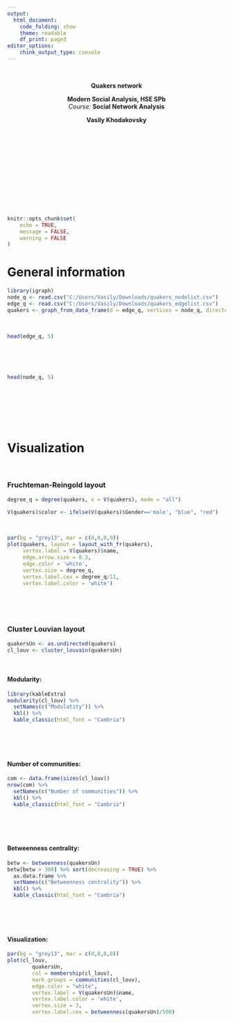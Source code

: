```yaml
---
output: 
  html_document:
    code_folding: show
    theme: readable
    df_print: paged
editor_options:
    chink_output_type: console
---
```


<br>

<div style="text-align: center;">
<span class="h1"><b>Quakers network</b></span>

<span class="h5">
<b>Modern Social Analysis, HSE SPb</b><br>
*Course:* <b>Social Network Analysis</b></span>

<span class="h4"><b>Vasily Khodakovsky</b></span>
</div>

<br>
<br>
<br>
<br>
<br>

<br>
<br>
<br>
<br>
<br>


```r
knitr::opts_chunk$set(
	echo = TRUE,
	message = FALSE,
	warning = FALSE
)
```

# General information

```r
library(igraph)
node_q <- read.csv("C:/Users/Vasily/Downloads/quakers_nodelist.csv")
edge_q <- read.csv("C:/Users/Vasily/Downloads/quakers_edgelist.csv")
quakers <- graph_from_data_frame(d = edge_q, vertices = node_q, directed = TRUE)
```

<br>

```r
head(edge_q, 5)
```

<br>
<br>
<br>

```r
head(node_q, 5)
```

<br>
<br>
<br>
<br>
<br>

# Visualization

<br>

### Fruchteman-Reingold layout

```r
degree_q = degree(quakers, v = V(quakers), mode = "all") 

V(quakers)$color <- ifelse(V(quakers)$Gender=='male', "blue", "red")
```

<br>

```r
par(bg = "grey13", mar = c(0,0,0,0)) 
plot(quakers, layout = layout_with_fr(quakers),  
     vertex.label = V(quakers)$name,  
     edge.arrow.size = 0.3,
     edge.color = 'white',
     vertex.size = degree_q,
     vertex.label.cex = degree_q/11,
     vertex.label.color = 'white')
```

<br>
<br>
<br>

### Cluster Louvian layout

```r
quakersUn <- as.undirected(quakers)
cl_louv <- cluster_louvain(quakersUn)
```

<br>

#### Modularity:

```r
library(kableExtra)
modularity(cl_louv) %>% 
  setNames(c("Modulatity")) %>% 
  kbl() %>% 
  kable_classic(html_font = "Cambria")
```

<br>
<br>
<br>

#### Number of communities:

```r
com <- data.frame(sizes(cl_louv)) 
nrow(com) %>% 
  setNames(c("Number of communities")) %>% 
  kbl() %>% 
  kable_classic(html_font = "Cambria")
```

<br>
<br>
<br>

#### Betweenness centrality:

```r
betw <- betweenness(quakersUn)
betw[betw > 300] %>% sort(decreasing = TRUE) %>%
  as.data.frame %>%
  setNames(c("Betweenness centrality")) %>% 
  kbl() %>% 
  kable_classic(html_font = "Cambria")
```

<br>
<br>
<br>

#### Visualization:

```r
par(bg = "grey13", mar = c(0,0,0,0)) 
plot(cl_louv,
        quakersUn,
        col = membership(cl_louv),
        mark.groups = communities(cl_louv),
        edge.color = "white",
        vertex.label = V(quakersUn)$name,
        vertex.label.color = 'white',
        vertex.size = 3,
        vertex.label.cex = betweenness(quakersUn)/500)
```


